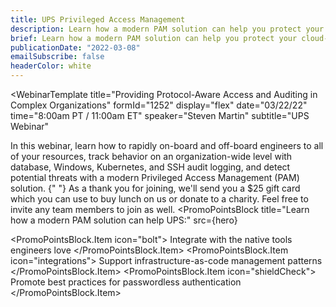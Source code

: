 ```yaml
---
title: UPS Privileged Access Management
description: Learn how a modern PAM solution can help you protect your cloud-native applications — without slowing your engineers down. 
brief: Learn how a modern PAM solution can help you protect your cloud-native applications — without slowing your engineers down.
publicationDate: "2022-03-08"
emailSubscribe: false
headerColor: white
---
```



<WebinarTemplate
  title="Providing Protocol-Aware Access and Auditing in Complex Organizations"
  formId="1252"
  display="flex"
  date="03/22/22"
  time="8:00am PT / 11:00am ET"
  speaker="Steven Martin"
  subtitle="UPS Webinar"
  >
  In this webinar, learn how to rapidly on-board and off-board engineers to all of your resources, track behavior on an organization-wide level with database, Windows, Kubernetes, and SSH audit logging, and detect potential threats with a modern Privileged Access Management (PAM) solution.
  {" "}
  As a thank you for joining, we&apos;ll send you a $25 gift card which you can use to buy lunch on us or donate to a charity. Feel free to invite any team members to join as well.
</WebinarTemplate>
<PromoPointsBlock
  title="Learn how a modern PAM solution can help UPS:"
  src={hero}
>
  <PromoPointsBlock.Item icon="bolt">
    Integrate with the native tools engineers love
  </PromoPointsBlock.Item>
  <PromoPointsBlock.Item icon="integrations">
    Support infrastructure-as-code management patterns
  </PromoPointsBlock.Item>
  <PromoPointsBlock.Item icon="shieldCheck">
    Promote best practices for passwordless authentication
  </PromoPointsBlock.Item>
</PromoPointsBlock>
